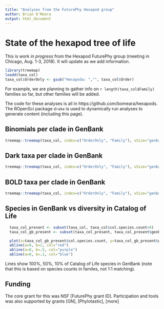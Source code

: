 ```yaml
---
title: "Analyses from the FuturePhy Hexapod group"
author: Brian O'Meara
output: html_document
---
```


# State of the hexapod tree of life

This is work *in progress* from the Hexapod FuturePhy group (meeting in Chicago, Aug. 1-3, 2018). It will update as we add information.

```r
library(treemap)
loadd(taxa_col)
taxa_col$OrderOnly <- gsub("Hexapoda: ","", taxa_col$Order)
```

For example, we are planning to gather info on `r length(taxa_col$Family)` families so far, but other families will be added.

The code for these analyses is all in https://github.com/bomeara/hexapods. The ROpenSci package `drake` is used to dynamically run analyses to generate content (including this page).


## Binomials per clade in GenBank

```r
treemap::treemap(taxa_col, index=c("OrderOnly", "Family"), vSize="genbank.known.count", type="index")
```

## Dark taxa per clade in GenBank

```r
treemap::treemap(taxa_col, index=c("OrderOnly", "Family"), vSize="genbank.dark.count", type="index")
```

## BOLD taxa per clade in GenBank

```r
treemap::treemap(taxa_col, index=c("OrderOnly", "Family"), vSize="genbank.BOLD.count", type="index")
```

## Species in GenBank vs diversity in Catalog of Life

```r
  taxa_col_present <- subset(taxa_col, taxa_col$col.species.count>0)
  taxa_col_gb_present <- subset(taxa_col_present, taxa_col_present$genbank.known.count>0)

  plot(x=taxa_col_gb_present$col.species.count, y=taxa_col_gb_present$genbank.known.count, pch=19, xlab="Number of species in Catalog of Life", ylab="Number of binomial species in GenBank", bty="n", log="xy")
  abline(a=0, b=1, col="red")
  abline(a=0, b=.5, col="purple")
  abline(a=0, b=.1, col="blue")


```

Lines show 100%, 50%, 10% of Catalog of Life species in GenBank (note that this is based on species counts in familes, not 1:1 matching).

## Funding

The core grant for this was NSF [FuturePhy grant ID]. Participation and tools was also supported by grants [GN], [Phylotastic], [more]
